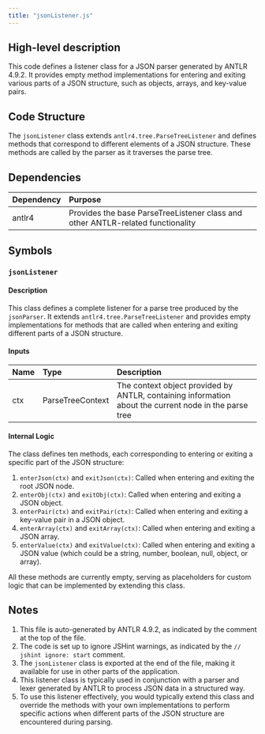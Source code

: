 ```yaml
---
title: "jsonListener.js"
---
```


## High-level description
This code defines a listener class for a JSON parser generated by ANTLR 4.9.2. It provides empty method implementations for entering and exiting various parts of a JSON structure, such as objects, arrays, and key-value pairs.

## Code Structure
The `jsonListener` class extends `antlr4.tree.ParseTreeListener` and defines methods that correspond to different elements of a JSON structure. These methods are called by the parser as it traverses the parse tree.

## Dependencies
| Dependency | Purpose |
|:-----------|:--------|
| antlr4 | Provides the base ParseTreeListener class and other ANTLR-related functionality |

## Symbols

### `jsonListener`
#### Description
This class defines a complete listener for a parse tree produced by the `jsonParser`. It extends `antlr4.tree.ParseTreeListener` and provides empty implementations for methods that are called when entering and exiting different parts of a JSON structure.

#### Inputs
| Name | Type | Description |
|:-----|:-----|:------------|
| ctx | ParseTreeContext | The context object provided by ANTLR, containing information about the current node in the parse tree |

#### Internal Logic
The class defines ten methods, each corresponding to entering or exiting a specific part of the JSON structure:

1. `enterJson(ctx)` and `exitJson(ctx)`: Called when entering and exiting the root JSON node.
2. `enterObj(ctx)` and `exitObj(ctx)`: Called when entering and exiting a JSON object.
3. `enterPair(ctx)` and `exitPair(ctx)`: Called when entering and exiting a key-value pair in a JSON object.
4. `enterArray(ctx)` and `exitArray(ctx)`: Called when entering and exiting a JSON array.
5. `enterValue(ctx)` and `exitValue(ctx)`: Called when entering and exiting a JSON value (which could be a string, number, boolean, null, object, or array).

All these methods are currently empty, serving as placeholders for custom logic that can be implemented by extending this class.

## Notes
1. This file is auto-generated by ANTLR 4.9.2, as indicated by the comment at the top of the file.
2. The code is set up to ignore JSHint warnings, as indicated by the `// jshint ignore: start` comment.
3. The `jsonListener` class is exported at the end of the file, making it available for use in other parts of the application.
4. This listener class is typically used in conjunction with a parser and lexer generated by ANTLR to process JSON data in a structured way.
5. To use this listener effectively, you would typically extend this class and override the methods with your own implementations to perform specific actions when different parts of the JSON structure are encountered during parsing.